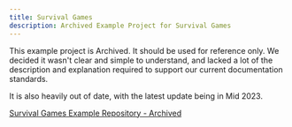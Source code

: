 ```yaml
---
title: Survival Games
description: Archived Example Project for Survival Games
---
```


<Note type="danger" title="This is an archived page!">
This example project is Archived. It should be used for reference only. We decided it wasn't clear and simple to understand, and lacked a lot of the description and explanation required to support our current documentation standards.

It is also heavily out of date, with the latest update being in Mid 2023.
</Note>

[Survival Games Example Repository - Archived](https://github.com/Mineplex-LLC/StudioExample-SurvivalGames)
